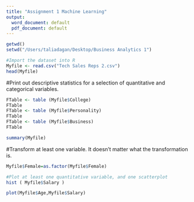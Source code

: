```yaml
---
title: "Assignment 1 Machine Learning"
output:
  word_document: default
  pdf_document: default
---
```


```r
getwd()
setwd("/Users/taliadagan/Desktop/Business Analytics 1")

#Import the dataset into R
Myfile <- read.csv("Tech Sales Reps 2.csv")
head(Myfile)

```
#Print out descriptive statistics for a selection of quantitative and categorical variables.
```r
FTable <- table (Myfile$College)
FTable 
FTable <- table (Myfile$Personality)
FTable 
FTable <- table (Myfile$Business)
FTable 

summary(Myfile)

```

#Transform at least one variable. It doesn't matter what the transformation is.
```r
Myfile$Female=as.factor(Myfile$Female)

#Plot at least one quantitative variable, and one scatterplot
hist ( Myfile$Salary )

plot(Myfile$Age,Myfile$Salary)

```





